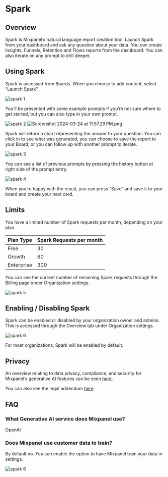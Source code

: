# Spark

## Overview

Spark is Mixpanel’s natural language report creation tool. Launch Spark from your dashboard and ask any question about your data. You can create Insights, Funnels, Retention and Flows reports from the dashboard. You can also iterate on any prompt to drill deeper.

## Using Spark

Spark is accessed from Boards. When you choose to add content, select “Launch Spark”.

![spark 1](/spark-1.png)

You’ll be presented with some example prompts if you’re not sure where to get started, but you can also type in your own prompt.

![spark 2](/spark-2.png)
![Screenshot 2024-03-24 at 11.57.29 PM.png](https://prod-files-secure.s3.us-west-2.amazonaws.com/675c76ea-9344-43f8-957f-719aaedf54ce/08e885b0-f966-427f-9a38-7215b4e0f2ae/Screenshot_2024-03-24_at_11.57.29_PM.png)

Spark will return a chart representing the answer to your question. You can click in to see what was generated, you can choose to save the report to your Board, or you can follow up with another prompt to iterate.

![spark 3](/spark-3.png)

You can see a list of previous prompts by pressing the history button at right side of the prompt entry.

![spark 4](/spark-4.png)

When you’re happy with the result, you can press “Save” and save it to your board and create your next card.

## Limits

You have a limited number of Spark requests per month, depending on your plan.

| Plan Type | Spark Requests per month |
| --- | --- |
| Free | 30 |
| Growth | 60 |
| Enterprise | 300 |

You can see the current number of remaining Spark requests through the Billing page under Organization settings.

![spark 5](/spark-5.png)

## Enabling / Disabling Spark

Spark can be enabled or disabled by your organization owner and admins. This is accessed through the Overview tab under Organization settings.

![spark 6](/spark-6.png)

For most organizations, Spark will be enabled by default.

## Privacy

An overview relating to data privacy, compliance, and security for Mixpanel’s generative AI features can be seen [here](https://mixpanel.com/legal/gen-ai-features/).

You can also see the legal addendum [here](https://mixpanel.com/legal/gen-ai-service-addendum/).

## FAQ

### What Generative AI service does Mixpanel use?

OpenAI

### Does Mixpanel use customer data to train?

By default no. You can enable the option to have Mixpanel train your data in settings.

![spark 6](/spark-6.png)
